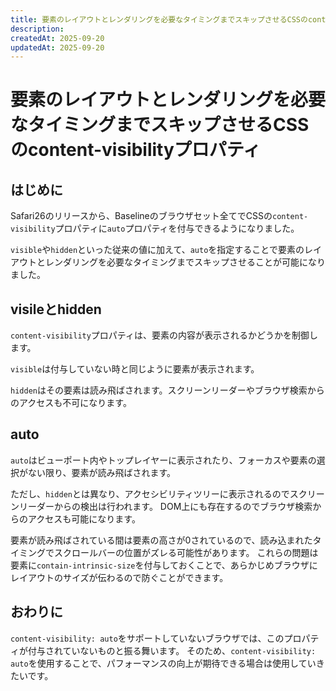 ```yaml
---
title: 要素のレイアウトとレンダリングを必要なタイミングまでスキップさせるCSSのcontent-visibilityプロパティ
description:
createdAt: 2025-09-20
updatedAt: 2025-09-20
---
```



# 要素のレイアウトとレンダリングを必要なタイミングまでスキップさせるCSSのcontent-visibilityプロパティ

<BaselineStatus featureId="content-visibility" />

## はじめに
Safari26のリリースから、Baselineのブラウザセット全てでCSSの`content-visibility`プロパティに`auto`プロパティを付与できるようになりました。

`visible`や`hidden`といった従来の値に加えて、`auto`を指定することで要素のレイアウトとレンダリングを必要なタイミングまでスキップさせることが可能になりました。

## visileとhidden
`content-visibility`プロパティは、要素の内容が表示されるかどうかを制御します。

`visible`は付与していない時と同じように要素が表示されます。

`hidden`はその要素は読み飛ばされます。スクリーンリーダーやブラウザ検索からのアクセスも不可になります。

## auto
`auto`はビューポート内やトップレイヤーに表示されたり、フォーカスや要素の選択がない限り、要素が読み飛ばされます。

ただし、`hidden`とは異なり、アクセシビリティツリーに表示されるのでスクリーンリーダーからの検出は行われます。
DOM上にも存在するのでブラウザ検索からのアクセスも可能になります。

要素が読み飛ばされている間は要素の高さが0されているので、読み込まれたタイミングでスクロールバーの位置がズレる可能性があります。
これらの問題は要素に`contain-intrinsic-size`を付与しておくことで、あらかじめブラウザにレイアウトのサイズが伝わるので防ぐことができます。

## おわりに
`content-visibility: auto`をサポートしていないブラウザでは、このプロパティが付与されていないものと振る舞います。
そのため、`content-visibility: auto`を使用することで、パフォーマンスの向上が期待できる場合は使用していきたいです。
